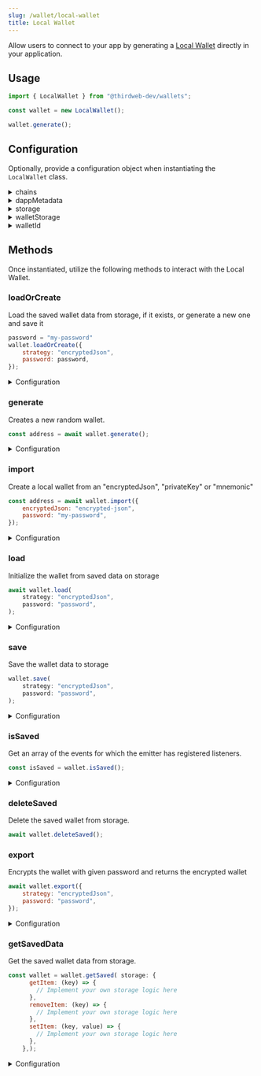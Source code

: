 ```yaml
---
slug: /wallet/local-wallet
title: Local Wallet
---
```



Allow users to connect to your app by generating a [Local Wallet](/glossary/local-wallet) directly in your application.

## Usage

```javascript
import { LocalWallet } from "@thirdweb-dev/wallets";

const wallet = new LocalWallet();

wallet.generate();
```

## Configuration

Optionally, provide a configuration object when instantiating the `LocalWallet` class.

<details>
  <summary>chains</summary>
  <div>

Provide an array of chains you want to support.

Must be an array of `Chain` objects, from the [`@thirdweb-dev/chains`](https://www.npmjs.com/package/@thirdweb-dev/chains) package.

Defaults to our [default chains](/react/react.thirdwebprovider#default-chains).

```javascript
import { LocalWallet } from "@thirdweb-dev/wallets";
import { Ethereum } from "@thirdweb-dev/chains";

const walletWithOptions = new LocalWallet(
  // highlight-start
  {
    chains: [Ethereum],
  },
  // highlight-end
);
```

</div>
</details>

<details>
  <summary>dappMetadata</summary>
  <div>

Information about your app that the wallet will display when your app tries to connect to it.

Must be an object containing `name`, `url`, `description` and `logoUrl` properties.

```javascript
import { LocalWallet } from "@thirdweb-dev/wallets";

const walletWithOptions = new LocalWallet({
  // highlight-start
  dappMetadata: {
    name: "thirdweb powered dApp",
    url: "https://thirdweb.com",
    description: "thirdweb powered dApp",
    logoUrl: "https://thirdweb.com/favicon.ico",
  },
  // highlight-end
});
```

</div>
</details>

<details>
  <summary>storage</summary>
  <div>

This is the default storage for storing the private key, mnemonic or encrypted JSON. This can be implemented in any way you want, as long as it conforms to the `AsyncStorage` interface:

```typescript
export interface AsyncStorage {
  getItem(key: string): Promise<string | null>;
  setItem(key: string, value: string): Promise<void>;
  removeItem(key: string): Promise<void>;
}
```

Example:

```javascript
import { LocalWallet } from "@thirdweb-dev/wallets";

const walletWithOptions = new LocalWallet(
  // highlight-start
  {
    storage: {
      getItem: (key) => {
        // Implement your own storage logic here
      },
      removeItem: (key) => {
        // Implement your own storage logic here
      },
      setItem: (key, value) => {
        // Implement your own storage logic here
      },
    },
  },
  // highlight-end
);
```

  </div>
</details>

<details>
  <summary>walletStorage</summary>
  <div>

Some wallets need to store data in persistent storage. This is the storage that will be used for that.

Must be an object conforming to the `AsyncStorage` interface:

```typescript
export interface AsyncStorage {
  getItem(key: string): Promise<string | null>;
  setItem(key: string, value: string): Promise<void>;
  removeItem(key: string): Promise<void>;
}
```

Example:

```javascript
import { LocalWallet } from "@thirdweb-dev/wallets";

const walletWithOptions = new LocalWallet(
  // highlight-start
  {
    walletStorage: {
      getItem: (key) => {
        // Implement your own storage logic here
      },
      removeItem: (key) => {
        // Implement your own storage logic here
      },
      setItem: (key, value) => {
        // Implement your own storage logic here
      },
    },
  },
  // highlight-end
);
```

</div>
</details>

<details>
  <summary>walletId</summary>
  <div>

An ID for the wallet used to store the wallet in the `walletStorage`.

```javascript
import { LocalWallet } from "@thirdweb-dev/wallets";

const walletWithOptions = new LocalWallet(
  // highlight-start
  {
    walletId: "wallet-id",
  },
  // highlight-end
);
```

</div>
</details>

## Methods

Once instantiated, utilize the following methods to interact with the Local Wallet.

### loadOrCreate

Load the saved wallet data from storage, if it exists, or generate a new one and save it

```javascript
password = "my-password"
wallet.loadOrCreate({
    strategy: "encryptedJson",
    password: password,
});
```

<details>
  <summary>Configuration</summary>
  <div>

#### options

Must be a `LoadOptions` object:

```typescript
type LoadOptions = {
    strategy: "encryptedJson";
    password: string;
    storage?: AsyncStorage;
} | {
    strategy: "privateKey";
    storage?: AsyncStorage;
    encryption: DecryptOptions;
} | {
    strategy: "mnemonic";
    storage?: AsyncStorage;
    encryption: DecryptOptions;
};
```

Example:

```javascript
wallet.loadOrCreate({
    // highlight-start
    strategy: "encryptedJson",
    password: "password",
    // highlight-end
});
```

</div>
</details>

### generate

Creates a new random wallet.

```javascript
const address = await wallet.generate();
```

<details>
  <summary>Configuration</summary>
  <div>

#### Return Value

Returns a `Promise` which resolves to a `string` containing the wallet address.

```typescript
Promise<string>;
```

</div>
</details>

### import

Create a local wallet from an "encryptedJson", "privateKey" or "mnemonic"

```javascript
const address = await wallet.import({
    encryptedJson: "encrypted-json",
    password: "my-password",
});
```

<details>
  <summary>Configuration</summary>
  <div>

#### options


Must be a `ImportOptions` object:


```typescript
type ImportOptions = {
    privateKey: string;
    encryption: DecryptOptions;
} | {
    mnemonic: string;
    encryption: DecryptOptions;
} | {
    encryptedJson: string;
    password: string;
};
```

Example:

```javascript
wallet.import({
    // highlight-start
    strategy: "encryptedJson",
    password: "password",
    // highlight-end
});
```

#### Return Value

Returns a `Promise` which resolves to a `string` containing the wallet address.

```typescript
Promise<string>;
```

</div>
</details>

### load

Initialize the wallet from saved data on storage

```javascript
await wallet.load(
    strategy: "encryptedJson",
    password: "password",
);
```

<details>
  <summary>Configuration</summary>
  <div>

  #### options

  Must be a `LoadOptions` object:

  ```typescript
  type LoadOptions = {
    strategy: "encryptedJson";
    password: string;
    storage?: AsyncStorage;
} | {
    strategy: "privateKey";
    storage?: AsyncStorage;
    encryption: DecryptOptions;
} | {
    strategy: "mnemonic";
    storage?: AsyncStorage;
    encryption: DecryptOptions;
};
```

Example:

```javascript
wallet.load({
    // highlight-start
    strategy: "encryptedJson",
    password: "password",
    // highlight-end
}); 
```

#### Return Value

Returns a `Promise` which resolves to a `string` containing the wallet address.

```typescript
Promise<string>;
```

</div>
</details>

### save

Save the wallet data to storage

```javascript
wallet.save(
    strategy: "encryptedJson",
    password: "password",
);
```

<details>
<summary>Configuration</summary>
<div>

    #### options

    Must be a `SaveOptions` object:

    ```typescript  
    type SaveOptions = {
    strategy: "encryptedJson";
    password: string;
    storage?: AsyncStorage;
    } | {
    strategy: "privateKey";
    encryption?: EncryptOptions;
    storage?: AsyncStorage;
    } | {
    strategy: "mnemonic";
    encryption: EncryptOptions;
    storage?: AsyncStorage;
};
```

Example:

```javascript
wallet.save({
    // highlight-start
    strategy: "encryptedJson",
    password: "password",
    // highlight-end
}); 
```

#### Return Value

Returns a `Promise` which resolves to a `string` containing the wallet address.

```typescript
Promise<string>;
```

</div>
</details>

### isSaved

Get an array of the events for which the emitter has registered listeners.

```javascript
const isSaved = wallet.isSaved();
```

<details>
<summary>Configuration</summary>
<div>

#### Return Value

Returns a `Promise` which resolves to a `boolean` - `true` if wallet data is saved in storage, `false` otherwise.

```typescript
Promise<boolean>;
```

</div>
</details>

### deleteSaved

Delete the saved wallet from storage.

```javascript
await wallet.deleteSaved();
```

### export

Encrypts the wallet with given password and returns the encrypted wallet

```javascript
await wallet.export({
    strategy: "encryptedJson",
    password: "password",
});
```

<details>
  <summary>Configuration</summary>
  <div>

#### options

Must be a `ExportOptions` object:

```typescript
type ExportOptions = {
    strategy: "encryptedJson";
    password: string;
} | {
    strategy: "privateKey";
    encryption: EncryptOptions;
} | {
    strategy: "mnemonic";
    encryption: EncryptOptions;
};
```

Example:

```javascript
wallet.export({
    // highlight-start
    strategy: "encryptedJson",
    password: "password",
    // highlight-end
});
```

#### Return Value

Returns a `Promise` which resolves to a `string` containing the encrypted wallet.

```typescript
Promise<string>;
```

</div>
</details>

### getSavedData

Get the saved wallet data from storage.

```javascript
const wallet = wallet.getSaved( storage: {
      getItem: (key) => {
        // Implement your own storage logic here
      },
      removeItem: (key) => {
        // Implement your own storage logic here
      },
      setItem: (key, value) => {
        // Implement your own storage logic here
      },
    },);
```

<details>
  <summary>Configuration</summary>
  <div>

#### storage

Must be an `AsyncStorage` object.

```typescript
export interface AsyncStorage {
    getItem(key: string): Promise<string | null>;
    setItem(key: string, value: string): Promise<void>;
    removeItem(key: string): Promise<void>;
}
```

Example:

```javascript
wallet.getSaved({
    // highlight-start
    getItem: (key) => {
        // Implement your own storage logic here
    },
    removeItem: (key) => {
        // Implement your own storage logic here
    },
    setItem: (key, value) => {
        // Implement your own storage logic here
    },
});
```

#### Return Value

Returns a `Promise` which resolves to a `WalletData` object containing the wallet data.

```typescript
Promise<WalletData | null>
```

</div>
</details>